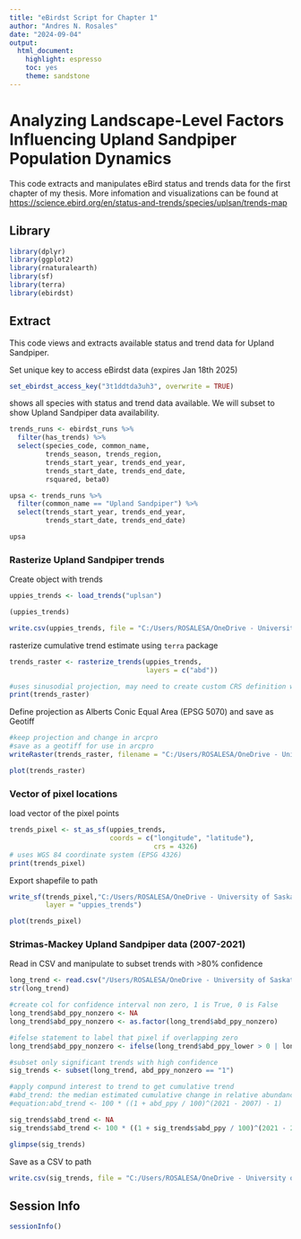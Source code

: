 ```yaml
---
title: "eBirdst Script for Chapter 1"
author: "Andres N. Rosales"
date: "2024-09-04"
output: 
  html_document: 
    highlight: espresso
    toc: yes
    theme: sandstone
---
```


# Analyzing Landscape-Level Factors Influencing Upland Sandpiper Population Dynamics

This code extracts and manipulates eBird status and trends data for the first chapter of my thesis. More infomation and visualizations can be found at <https://science.ebird.org/en/status-and-trends/species/uplsan/trends-map>

## Library

```r


library(dplyr)
library(ggplot2)
library(rnaturalearth)
library(sf)
library(terra)
library(ebirdst)


```





## Extract
This code views and extracts available status and trend data for Upland Sandpiper.


Set unique key to access eBirdst data (expires Jan 18th 2025)
```r
set_ebirdst_access_key("3t1ddtda3uh3", overwrite = TRUE)

```

shows all species with status and trend data available. We will subset to show Upland Sandpiper data availability. 
```r

trends_runs <- ebirdst_runs %>% 
  filter(has_trends) %>% 
  select(species_code, common_name,
         trends_season, trends_region,
         trends_start_year, trends_end_year,
         trends_start_date, trends_end_date,
         rsquared, beta0)

upsa <- trends_runs %>% 
  filter(common_name == "Upland Sandpiper") %>% 
  select(trends_start_year, trends_end_year, 
         trends_start_date, trends_end_date)

upsa

```
### Rasterize Upland Sandpiper trends
Create object with trends
```r
uppies_trends <- load_trends("uplsan")

(uppies_trends)

write.csv(uppies_trends, file = "C:/Users/ROSALESA/OneDrive - University of Saskatchewan/17_Analysis/Chapter1/eBird trend data/Cornell/Clean/uppies_trends20122022.csv", row.names = FALSE) 
```


rasterize cumulative trend estimate using `terra` package
```r
trends_raster <- rasterize_trends(uppies_trends, 
                                  layers = c("abd"))

#uses sinusodial projection, may need to create custom CRS definition when bringing into arcpro
print(trends_raster)


```


Define projection as Alberts Conic Equal Area (EPSG 5070) and save as Geotiff
```r


#keep projection and change in arcpro
#save as a geotiff for use in arcpro
writeRaster(trends_raster, filename = "C:/Users/ROSALESA/OneDrive - University of Saskatchewan/17_Analysis/Chapter1/Shapefiles/ebirdst/Uppies_abd_rasterized2022.tif", overwrite = TRUE)

plot(trends_raster)

```

### Vector of pixel locations
load vector of the pixel points 

```r
trends_pixel <- st_as_sf(uppies_trends,
                         coords = c("longitude", "latitude"),
                                    crs = 4326)
# uses WGS 84 coordinate system (EPSG 4326)
print(trends_pixel)
```

Export shapefile to path 
```r
write_sf(trends_pixel,"C:/Users/ROSALESA/OneDrive - University of Saskatchewan/17_Analysis/Chapter1/Shapefiles/ebirdst/pixel_vector20122022.gpkg",
         layer = "uppies_trends")

plot(trends_pixel)
```



### Strimas-Mackey Upland Sandpiper data (2007-2021) 

Read in CSV and manipulate to subset trends with >80% confidence
```r

long_trend <- read.csv("/Users/ROSALESA/OneDrive - University of Saskatchewan/17_Analysis/Chapter1/eBird trend data/prairie analysis/PHJV_trends.csv")
str(long_trend)

#create col for confidence interval non zero, 1 is True, 0 is False
long_trend$abd_ppy_nonzero <- NA
long_trend$abd_ppy_nonzero <- as.factor(long_trend$abd_ppy_nonzero)

#ifelse statement to label that pixel if overlapping zero
long_trend$abd_ppy_nonzero <- ifelse(long_trend$abd_ppy_lower > 0 | long_trend$abd_ppy_upper < 0, 1, 0)

#subset only significant trends with high confidence
sig_trends <- subset(long_trend, abd_ppy_nonzero == "1")

#apply compund interest to trend to get cumulative trend 
#abd_trend: the median estimated cumulative change in relative abundance over the trend time period
#equation:abd_trend <- 100 * ((1 + abd_ppy / 100)^(2021 - 2007) - 1)

sig_trends$abd_trend <- NA
sig_trends$abd_trend <- 100 * ((1 + sig_trends$abd_ppy / 100)^(2021 - 2007) - 1)

glimpse(sig_trends)

```


Save as a CSV to path
```r

write.csv(sig_trends, file = "C:/Users/ROSALESA/OneDrive - University of Saskatchewan/17_Analysis/Chapter1/eBird trend data/Cornell/Clean/sig_trends20072021.csv", row.names = FALSE)


```



















## Session Info
```r
sessionInfo()
```

